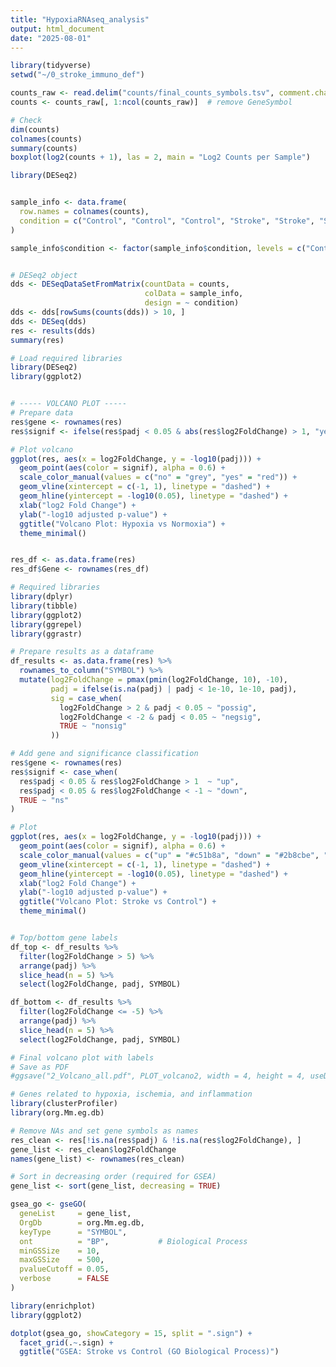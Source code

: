 ```yaml
---
title: "HypoxiaRNAseq_analysis"
output: html_document
date: "2025-08-01"
---
```



```r
library(tidyverse)
setwd("~/0_stroke_immuno_def")

counts_raw <- read.delim("counts/final_counts_symbols.tsv", comment.char = "#", row.names = 1)
counts <- counts_raw[, 1:ncol(counts_raw)]  # remove GeneSymbol

# Check
dim(counts)
colnames(counts)
summary(counts)
boxplot(log2(counts + 1), las = 2, main = "Log2 Counts per Sample")

```



```r
library(DESeq2)


sample_info <- data.frame(
  row.names = colnames(counts),
  condition = c("Control", "Control", "Control", "Stroke", "Stroke", "Stroke", "Stroke")
)

sample_info$condition <- factor(sample_info$condition, levels = c("Control", "Stroke"))


# DESeq2 object
dds <- DESeqDataSetFromMatrix(countData = counts,
                              colData = sample_info,
                              design = ~ condition)
dds <- dds[rowSums(counts(dds)) > 10, ]
dds <- DESeq(dds)
res <- results(dds)
summary(res)

```
```r
# Load required libraries
library(DESeq2)
library(ggplot2)


# ----- VOLCANO PLOT -----
# Prepare data
res$gene <- rownames(res)
res$signif <- ifelse(res$padj < 0.05 & abs(res$log2FoldChange) > 1, "yes", "no")

# Plot volcano
ggplot(res, aes(x = log2FoldChange, y = -log10(padj))) +
  geom_point(aes(color = signif), alpha = 0.6) +
  scale_color_manual(values = c("no" = "grey", "yes" = "red")) +
  geom_vline(xintercept = c(-1, 1), linetype = "dashed") +
  geom_hline(yintercept = -log10(0.05), linetype = "dashed") +
  xlab("log2 Fold Change") +
  ylab("-log10 adjusted p-value") +
  ggtitle("Volcano Plot: Hypoxia vs Normoxia") +
  theme_minimal()


res_df <- as.data.frame(res)
res_df$Gene <- rownames(res_df)
```
```r
# Required libraries
library(dplyr)
library(tibble)
library(ggplot2)
library(ggrepel)
library(ggrastr)

# Prepare results as a dataframe
df_results <- as.data.frame(res) %>%
  rownames_to_column("SYMBOL") %>%
  mutate(log2FoldChange = pmax(pmin(log2FoldChange, 10), -10),
         padj = ifelse(is.na(padj) | padj < 1e-10, 1e-10, padj),
         sig = case_when(
           log2FoldChange > 2 & padj < 0.05 ~ "possig",
           log2FoldChange < -2 & padj < 0.05 ~ "negsig",
           TRUE ~ "nonsig"
         ))

# Add gene and significance classification
res$gene <- rownames(res)
res$signif <- case_when(
  res$padj < 0.05 & res$log2FoldChange > 1  ~ "up",
  res$padj < 0.05 & res$log2FoldChange < -1 ~ "down",
  TRUE ~ "ns"
)

# Plot
ggplot(res, aes(x = log2FoldChange, y = -log10(padj))) +
  geom_point(aes(color = signif), alpha = 0.6) +
  scale_color_manual(values = c("up" = "#c51b8a", "down" = "#2b8cbe", "ns" = "#bdbdbd")) +
  geom_vline(xintercept = c(-1, 1), linetype = "dashed") +
  geom_hline(yintercept = -log10(0.05), linetype = "dashed") +
  xlab("log2 Fold Change") +
  ylab("-log10 adjusted p-value") +
  ggtitle("Volcano Plot: Stroke vs Control") +
  theme_minimal()


# Top/bottom gene labels
df_top <- df_results %>%
  filter(log2FoldChange > 5) %>%
  arrange(padj) %>%
  slice_head(n = 5) %>%
  select(log2FoldChange, padj, SYMBOL)

df_bottom <- df_results %>%
  filter(log2FoldChange <= -5) %>%
  arrange(padj) %>%
  slice_head(n = 5) %>%
  select(log2FoldChange, padj, SYMBOL)

# Final volcano plot with labels
# Save as PDF
#ggsave("2_Volcano_all.pdf", PLOT_volcano2, width = 4, height = 4, useDingbats = FALSE)

```
```r
# Genes related to hypoxia, ischemia, and inflammation
library(clusterProfiler)
library(org.Mm.eg.db)

# Remove NAs and set gene symbols as names
res_clean <- res[!is.na(res$padj) & !is.na(res$log2FoldChange), ]
gene_list <- res_clean$log2FoldChange
names(gene_list) <- rownames(res_clean)

# Sort in decreasing order (required for GSEA)
gene_list <- sort(gene_list, decreasing = TRUE)

gsea_go <- gseGO(
  geneList     = gene_list,
  OrgDb        = org.Mm.eg.db,
  keyType      = "SYMBOL",
  ont          = "BP",           # Biological Process
  minGSSize    = 10,
  maxGSSize    = 500,
  pvalueCutoff = 0.05,
  verbose      = FALSE
)


```
```r
library(enrichplot)
library(ggplot2)

dotplot(gsea_go, showCategory = 15, split = ".sign") +
  facet_grid(.~.sign) +
  ggtitle("GSEA: Stroke vs Control (GO Biological Process)")

```

